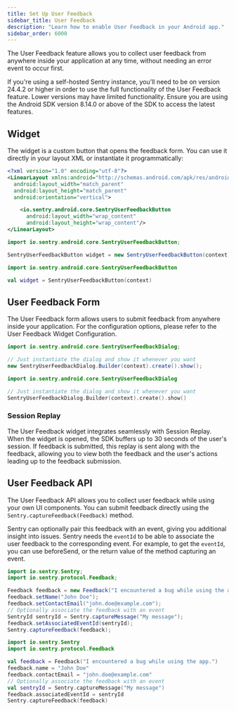 ```yaml
---
title: Set Up User Feedback
sidebar_title: User Feedback
description: "Learn how to enable User Feedback in your Android app."
sidebar_order: 6000
---
```


The User Feedback feature allows you to collect user feedback from anywhere inside your application at any time, without needing an error event to occur first.

<Alert>
If you're using a self-hosted Sentry instance, you'll need to be on version 24.4.2 or higher in order to use the full functionality of the User Feedback feature. Lower versions may have limited functionality.
Ensure you are using the Android SDK version 8.14.0 or above of the SDK to access the latest features.
</Alert>

## Widget

The widget is a custom button that opens the feedback form. You can use it directly in your layout XML or instantiate it programmatically:

```xml {filename:myLayout.xml}
<?xml version="1.0" encoding="utf-8"?>
<LinearLayout xmlns:android="http://schemas.android.com/apk/res/android"
  android:layout_width="match_parent"
  android:layout_height="match_parent"
  android:orientation="vertical">

    <io.sentry.android.core.SentryUserFeedbackButton
      android:layout_width="wrap_content"
      android:layout_height="wrap_content"/>
</LinearLayout>
```
```java
import io.sentry.android.core.SentryUserFeedbackButton;

SentryUserFeedbackButton widget = new SentryUserFeedbackButton(context);
```
```kotlin
import io.sentry.android.core.SentryUserFeedbackButton

val widget = SentryUserFeedbackButton(context)
```


## User Feedback Form

The User Feedback form allows users to submit feedback from anywhere inside your application.
For the configuration options, please refer to the <PlatformLink to="/user-feedback/configuration/">User Feedback Widget Configuration</PlatformLink>.

```java
import io.sentry.android.core.SentryUserFeedbackDialog;

// Just instantiate the dialog and show it whenever you want
new SentryUserFeedbackDialog.Builder(context).create().show();
```
```kotlin
import io.sentry.android.core.SentryUserFeedbackDialog

// Just instantiate the dialog and show it whenever you want
SentryUserFeedbackDialog.Builder(context).create().show()
```

### Session Replay

The User Feedback widget integrates seamlessly with Session Replay. When the widget is opened, the SDK buffers up to 30 seconds of the user's session. If feedback is submitted, this replay is sent along with the feedback, allowing you to view both the feedback and the user's actions leading up to the feedback submission.

## User Feedback API

The User Feedback API allows you to collect user feedback while using your own UI components. You can submit feedback directly using the `Sentry.captureFeedback(Feedback)` method.

Sentry can optionally pair this feedback with an event, giving you additional insight into issues. Sentry needs the `eventId` to be able to associate the user feedback to the corresponding event. For example, to get the `eventId`, you can use <PlatformLink to="/configuration/options/#before-send">beforeSend</PlatformLink>, or the return value of the method capturing an event.


```java
import io.sentry.Sentry;
import io.sentry.protocol.Feedback;

Feedback feedback = new Feedback("I encountered a bug while using the app.");
feedback.setName("John Doe");
feedback.setContactEmail("john.doe@example.com");
// Optionally associate the feedback with an event
SentryId sentryId = Sentry.captureMessage("My message");
feedback.setAssociatedEventId(sentryId);
Sentry.captureFeedback(feedback);
```
```kotlin
import io.sentry.Sentry
import io.sentry.protocol.Feedback

val feedback = Feedback("I encountered a bug while using the app.")
feedback.name = "John Doe"
feedback.contactEmail = "john.doe@example.com"
// Optionally associate the feedback with an event
val sentryId = Sentry.captureMessage("My message")
feedback.associatedEventId = sentryId
Sentry.captureFeedback(feedback)
```
